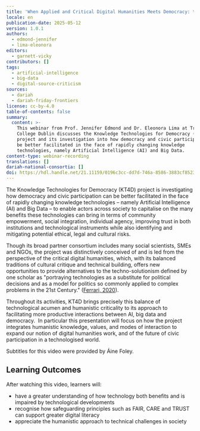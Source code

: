 ```yaml
---
title: 'When Applied and Critical Digital Humanities Meets Democracy: the KT4D Project'
locale: en
publication-date: 2025-05-12
version: 1.0.1
authors:
  - edmond-jennifer
  - lima-eleonora
editors:
  - garnett-vicky
contributors: []
tags:
  - artificial-intelligence
  - big-data
  - digital-source-criticism
sources:
  - dariah
  - dariah-friday-frontiers
license: cc-by-4.0
table-of-contents: false
summary:
  content: >-
    This webinar from Prof. Jennifer Edmond and Dr. Eleonora Lima at Trinity
    College Dublin discusses the Knowledge Technologies for Democracy (KT4D)
    project and its investigation into how democracy and civic participation can
    be better facilitated in the face of rapidly changing knowledge
    technologies, namely Artificial Intelligence (AI) and Big Data.
content-type: webinar-recording
translations: []
dariah-national-consortia: []
doi: https://hdl.handle.net/21.11159/0196c3cc-dd7d-746a-8586-3883cf8523be
---
```

The Knowledge Technologies for Democracy (KT4D) project is investigating how democracy and civic participation can be better facilitated in the face of rapidly changing knowledge technologies – namely Artificial Intelligence (AI) and Big Data – to enable actors across society to capitalise on the many benefits these technologies can bring in terms of community empowerment, social integration, individual agency, improving trust in both institutions and technological instruments while also identifying and mitigating potential ethical, legal and cultural risks. &#x20;

Though its broad partner consortium includes many social scientists, SMEs and NGOs, the project was distinctively conceived of and is led from the perspective of the critical digital humanities, which, with its balanced traditions of cultural critique and technical building, offers new opportunities to provide alternatives to the techno-solutionism defined by one scholar as "portraying technologies as a substitute for political decisions and as a model for politics so commonly applied to complex problems in the 21st Century." ([Ferrari, 2020](https://academic.oup.com/ccc/article-abstract/13/1/121/5739591?redirectedFrom=fulltext)).

Throughout its activities, KT4D brings precisely this balance of technological acumen and humanistic criticality to its approach to facilitating more productive interactions between AI, big data and democracy.  In particular this presentation will focus on how the project integrates humanistic knowledge, values, and modes of interaction to expand our notion of digital humanities work, and of the future of civic participation in a technologised world.

Subtitles for this video were provided by Áine Foley.

## Learning Outcomes

After watching this video, learners will:

* have a greater understanding of how technology both benefits and is impaired by technological developments
* recognise how safeguarding principles such as FAIR, CARE and TRUST can support greater digital literacy
* appreciate the humanistic approach to technical challenges in society

<VideoCard provider="youtube" id="AEj4DnxCfnM" title="When Applied and Critical Digital Humanities Meets Democracy: the KT4D Project" src="/assets/content/assets/en/resources/hosted/when-applied-and-critical-digital-humanities-meets-democracy-the-kt-4-d-project/friday-frontiers-dec-2024-thumbnail.png" />
